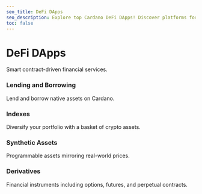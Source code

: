 ```yaml
---
seo_title: DeFi DApps
seo_description: Explore top Cardano DeFi DApps! Discover platforms for lending, borrowing, indexes, synthetics, and derivatives — all on the secure Cardano network.
toc: false
---
```



# DeFi DApps

Smart contract-driven financial services.

### Lending and Borrowing

Lend and borrow native assets on Cardano.

<DefaultDataTable projects={builders} filterBy="lending_dapp" />

### Indexes

Diversify your portfolio with a basket of crypto assets.

<DefaultDataTable projects={builders} filterBy="index_dapp" />

### Synthetic Assets

Programmable assets mirroring real-world prices.

<DefaultDataTable projects={builders} filterBy="synthetics_dapp" />

### Derivatives

Financial instruments including options, futures, and perpetual contracts.

<DefaultDataTable projects={builders} filterBy="derivatives_dapp" />
